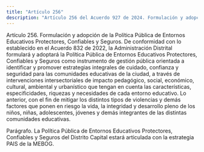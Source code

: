 ```yaml
---
title: "Artículo 256"
description: "Artículo 256 del Acuerdo 927 de 2024. Formulación y adopción de la Política Pública de Entornos Educativos Protectores, Confiables y Se..."
---
```


Artículo 256. Formulación y adopción de la Política Pública de Entornos Educativos Protectores, Confiables y Seguros. De conformidad con lo establecido en el Acuerdo 832 de 2022, la Administración Distrital formulará y adoptará la Política Pública de Entornos Educativos Protectores, Confiables y Seguros como instrumento de gestión pública orientada a identificar y promover estrategias integrales de cuidado, confianza y seguridad para las comunidades educativas de la ciudad, a través de intervenciones intersectoriales de impacto pedagógico, social, económico, cultural, ambiental y urbanístico que tengan en cuenta las características, especificidades, riquezas y necesidades de cada entorno educativo. Lo anterior, con el fin de mitigar los distintos tipos de violencias y demás factores que ponen en riesgo la vida, la integridad y desarrollo pleno de los niños, niñas, adolescentes, jóvenes y demás integrantes de las distintas comunidades educativas.
 
Parágrafo. La Política Pública de Entornos Educativos Protectores, Confiables y Seguros del Distrito Capital estará articulada con la estrategia PAIS de la MEBOG.